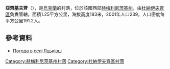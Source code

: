 {{coord|48|44|53|N|26|54|4|E|scale:100000|display=title}}

'''亞齊基夫齊'''（{{lang-uk|Яцьківці}}），是[[烏克蘭|烏克蘭]]的村落，位於該國西部[[赫梅利尼茨基州|赫梅利尼茨基州]]，由[[杜納伊夫齊區|杜納伊夫齊區]]負責管轄，面積1.25平方公里，海拔高度183米，2001年人口239，人口密度每平方公里191.2人。

==參考資料==
* [http://weather.in.ua/ua/hmel'nickaja/29802 Погода в селі Яцьківці] {{Wayback|url=http://weather.in.ua/ua/hmel'nickaja/29802 |date=20160305094029 }}

{{DEFAULTSORT:Яцьківці}}
[[Category:赫梅利尼茨基州村落|Category:赫梅利尼茨基州村落]]
[[Category:杜納伊夫齊區村落|Category:杜納伊夫齊區村落]]


{{Khmelnytskyi-geo-stub}}